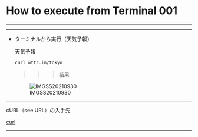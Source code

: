 # How to execute from Terminal 001

------------------------------------------------------------------------

------------------------------------------------------------------------

-   ターミナルから実行（天気予報）

    天気予報

    ``` bash
    curl wttr.in/tokyo
    ```

    > > > 結果

    ![IMGSS20210930](/assets/IMGSS20210930.jpg)

------------------------------------------------------------------------

cURL（see URL）の入手先

[curl](https://curl.se)

------------------------------------------------------------------------